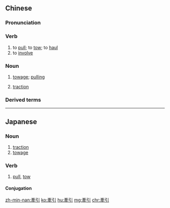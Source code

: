 {{also|牵引}}
==Chinese==
{{zh-forms|s=牵引}}

===Pronunciation===
{{zh-pron
|m=qiānyǐn
|c=hin1 jan5
|h=pfs=khiên-yîn
|mn=khan-ín/twv:khian-ín
|cat=v,n
}}

===Verb===
{{zh-verb}}

# to [[pull]]; to [[tow]]; to [[haul]]
# to [[involve]]

===Noun===
{{zh-noun}}

# [[towage]]; [[pulling]]
# {{lb|zh|medicine}} [[traction]]

===Derived terms===
{{zh-der|牽引機|牽引療法|牽引車}}

----

==Japanese==
{{ja-kanjitab|けん|いん|yomi=on}}

===Noun===
{{ja-noun|けんいん}}

# [[traction]]
# [[towage]]

===Verb===
{{ja-verb-suru|けんいん}}

# [[pull]], [[tow]]

====Conjugation====
{{ja-suru|けんいん}}

[[zh-min-nan:牽引]]
[[ko:牽引]]
[[hu:牽引]]
[[mg:牽引]]
[[chr:牽引]]